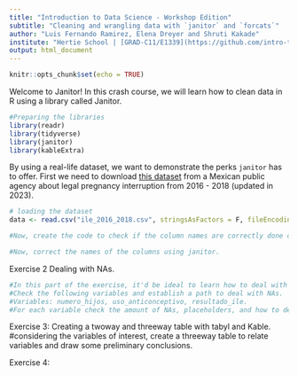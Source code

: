 ```yaml
---
title: "Introduction to Data Science - Workshop Edition"
subtitle: "Cleaning and wrangling data with `janitor` and `forcats`"
author: "Luis Fernando Ramirez, Elena Dreyer and Shruti Kakade"
institute: "Hertie School | [GRAD-C11/E1339](https://github.com/intro-to-data-science-23/workshop-presentations)" #"`r format(Sys.time(), '%d %B %Y')`"
output: html_document
---
```


```r
knitr::opts_chunk$set(echo = TRUE)
```

Welcome to Janitor! 
In this crash course, we will learn how to clean data in R using a library called Janitor. 

```r
#Preparing the libraries
library(readr)
library(tidyverse)
library(janitor)
library(kableExtra)
```
By using a real-life dataset, we want to demonstrate the perks `janitor` has to offer. First we need to download [this dataset](https://datos.cdmx.gob.mx/dataset/interrupcion-legal-del-embarazo/resource/755e9b54-401d-40a6-8787-c45a8f97937e) from a Mexican public agency about legal pregnancy interruption from 2016 - 2018 (updated in 2023).

```r
# loading the dataset
data <- read.csv("ile_2016_2018.csv", stringsAsFactors = F, fileEncoding = "UTF-8")

#Now, create the code to check if the column names are correctly done or not. 

#Now, correct the names of the columns using janitor. 

```

Exercise 2 Dealing with NAs.

```r
#In this part of the exercise, it'd be ideal to learn how to deal with NAs.
#Check the following variables and establish a path to deal with NAs. 
#Variables: numero_hijos, uso_anticonceptivo, resultado_ile. 
#For each variable check the amount of NAs, placeholders, and how to deal with them.    

```
Exercise 3: Creating a twoway and threeway table with tabyl and Kable. 
#considering the variables of interest, create a threeway table to relate variables and draw some preliminary conclusions. 

Exercise 4: 






